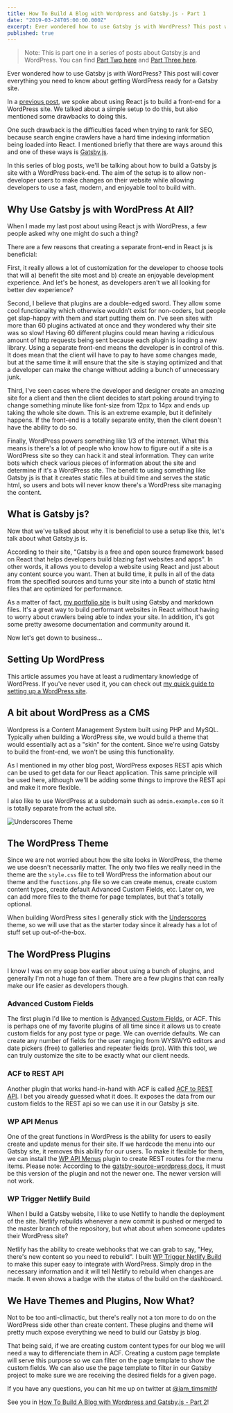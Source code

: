 ```yaml
---
title: How To Build A Blog with Wordpress and Gatsby.js - Part 1
date: "2019-03-24T05:00:00.000Z"
excerpt: Ever wondered how to use Gatsby js with WordPress? This post will cover everything you need to know about getting WordPress ready for a Gatsby site.
published: true
---
```


> Note: This is part one in a series of posts about Gatsby.js and WordPress. You can find [Part Two here](/blog/how-to-build-a-blog-with-wordpress-and-gatsby-part-2) and [Part Three here](/blog/how-to-build-a-blog-with-wordpress-and-gatsby-part-3).

Ever wondered how to use Gatsby js with WordPress? This post will cover everything you need to know about getting WordPress ready for a Gatsby site.

In a [previous post](/blog/using-wordpress-with-react/), we spoke about using React js to build a front-end for a WordPress site. We talked about a simple setup to do this, but also mentioned some drawbacks to doing this.

One such drawback is the difficulties faced when trying to rank for SEO, because search engine crawlers have a hard time indexing information being loaded into React. I mentioned briefly that there are ways around this and one of these ways is [Gatsby.js](https://www.gatsbyjs.org/).

In this series of blog posts, we'll be talking about how to build a Gatsby js site with a WordPress back-end. The aim of the setup is to allow non-developer users to make changes on their website while allowing developers to use a fast, modern, and enjoyable tool to build with.

<Gif
  src='https://media.giphy.com/media/3o7ZeTmU77UlPyeR2w/giphy.mp4'
  caption='Kylo Ren approves!'
/>

## Why Use Gatsby js with WordPress At All?

When I made my last post about using React js with WordPress, a few people asked why one might do such a thing?

There are a few reasons that creating a separate front-end in React js is beneficial:

First, it really allows a lot of customization for the developer to choose tools that will a) benefit the site most and b) create an enjoyable development experience. And let's be honest, as developers aren't we all looking for better dev experience?

Second, I believe that plugins are a double-edged sword. They allow some cool functionality which otherwise wouldn't exist for non-coders, but people get slap-happy with them and start putting them on. I've seen sites with more than 60 plugins activated at once and they wondered why their site was so slow! Having 60 different plugins could mean having a ridiculous amount of http requests being sent because each plugin is loading a new library. Using a separate front-end means the developer is in control of this. It does mean that the client will have to pay to have some changes made, but at the same time it will ensure that the site is staying optimized and that a developer can make the change without adding a bunch of unnecessary junk.

<Gif src='https://media.giphy.com/media/CBFgxojcXwac/giphy.mp4' />

Third, I've seen cases where the developer and designer create an amazing site for a client and then the client decides to start poking around trying to change something minute like font-size from 12px to 14px and ends up taking the whole site down. This is an extreme example, but it definitely happens. If the front-end is a totally separate entity, then the client doesn't have the ability to do so.

Finally, WordPress powers something like 1/3 of the internet. What this means is there's a lot of people who know how to figure out if a site is a WordPress site so they can hack it and steal information. They can write bots which check various pieces of information about the site and determine if it's a WordPress site. The benefit to using something like Gatsby js is that it creates static files at build time and serves the static html, so users and bots will never know there's a WordPress site managing the content.

<EmailSignup title='Like this post? Join my mailing list!' />

## What is Gatsby js?

Now that we've talked about why it is beneficial to use a setup like this, let's talk about what Gatsby.js is.

According to their site, "Gatsby is a free and open source framework based on React that helps developers build blazing fast websites and apps". In other words, it allows you to develop a website using React and just about any content source you want. Then at build time, it pulls in all of the data from the specified sources and turns your site into a bunch of static html files that are optimized for performance.

As a matter of fact, [my portfolio site](https://www.iamtimsmith.com) is built using Gatsby and markdown files. It's a great way to build performant websites in React without having to worry about crawlers being able to index your site. In addition, it's got some pretty awesome documentation and community around it.

Now let's get down to business...

<Gif src='https://media.giphy.com/media/xUOwGmsFStnxzIGC2s/giphy.mp4' />

## Setting Up WordPress

This article assumes you have at least a rudimentary knowledge of WordPress. If you've never used it, you can check out [my quick guide to setting up a WordPress site](/blog/how-to-build-a-beautiful-website-in-less-than-10-minutes/).

## A bit about WordPress as a CMS

Wordpress is a Content Management System built using PHP and MySQL. Typically when building a WordPress site, we would build a theme that would essentially act as a "skin" for the content. Since we're using Gatsby to build the front-end, we won't be using this functionality.

As I mentioned in my other blog post, WordPress exposes REST apis which can be used to get data for our React application. This same principle will be used here, although we'll be adding some things to improve the REST api and make it more flexible.

I also like to use WordPress at a subdomain such as `admin.example.com` so it is totally separate from the actual site.

![Underscores Theme](../images/underscores.png)

## The WordPress Theme

Since we are not worried about how the site looks in WordPress, the theme we use doesn't necessarily matter. The only two files we really need in the theme are the `style.css` file to tell WordPress the information about our theme and the `functions.php` file so we can create menus, create custom content types, create default Advanced Custom Fields, etc. Later on, we can add more files to the theme for page templates, but that's totally optional.

When building WordPress sites I generally stick with the [Underscores](https://underscores.me/) theme, so we will use that as the starter today since it already has a lot of stuff set up out-of-the-box.

## The WordPress Plugins

I know I was on my soap box earlier about using a bunch of plugins, and generally I'm not a huge fan of them. There are a few plugins that can really make our life easier as developers though.

### Advanced Custom Fields

The first plugin I'd like to mention is [Advanced Custom Fields](https://www.advancedcustomfields.com/), or ACF. This is perhaps one of my favorite plugins of all time since it allows us to create custom fields for any post type or page. We can override defaults. We can create any number of fields for the user ranging from WYSIWYG editors and date pickers (free) to galleries and repeater fields (pro). With this tool, we can truly customize the site to be exactly what our client needs.

### ACF to REST API

Another plugin that works hand-in-hand with ACF is called [ACF to REST API](https://github.com/airesvsg/acf-to-rest-api). I bet you already guessed what it does. It exposes the data from our custom fields to the REST api so we can use it in our Gatsby js site.

### WP API Menus

One of the great functions in WordPress is the ability for users to easily create and update menus for their site. If we hardcode the menu into our Gatsby site, it removes this ability for our users. To make it flexible for them, we can install the [WP API Menus](https://github.com/unfulvio/wp-api-menus) plugin to create REST routes for the menu items. Please note: According to the [gatsby-source-wordpress docs](https://github.com/gatsbyjs/gatsby/tree/master/packages/gatsby-source-wordpress), it must be this version of the plugin and not the newer one. The newer version will not work.

### WP Trigger Netlify Build

When I build a Gatsby website, I like to use Netlify to handle the deployment of the site. Netlify rebuilds whenever a new commit is pushed or merged to the master branch of the repository, but what about when someone updates their WordPress site?

Netlify has the ability to create webhooks that we can grab to say, "Hey, there's new content so you need to rebuild". I built [WP Trigger Netlify Build](https://github.com/iamtimsmith/wp-trigger-netlify-build) to make this super easy to integrate with WordPress. Simply drop in the necessary information and it will tell Netlify to rebuild when changes are made. It even shows a badge with the status of the build on the dashboard.

<Gif src='https://media.giphy.com/media/qyX9oq2ZmsPwk/giphy.mp4' />

<EmailSignup title='Like this post? Join my mailing list!' />

## We Have Themes and Plugins, Now What?

Not to be too anti-climactic, but there's really not a ton more to do on the WordPress side other than create content. These plugins and theme will pretty much expose everything we need to build our Gatsby js blog.

That being said, if we are creating custom content types for our blog we will need a way to differenciate them in ACF. Creating a custom page template will serve this purpose so we can filter on the page template to show the custom fields. We can also use the page template to filter in our Gatsby project to make sure we are receiving the desired fields for a given page.

If you have any questions, you can hit me up on twitter at [@iam_timsmith](https://twitter.com/iam_timsmith)!

See you in [How To Build A Blog with Wordpress and Gatsby.js - Part 2](/blog/how-to-build-a-blog-with-wordpress-and-gatsby-part-2)!
